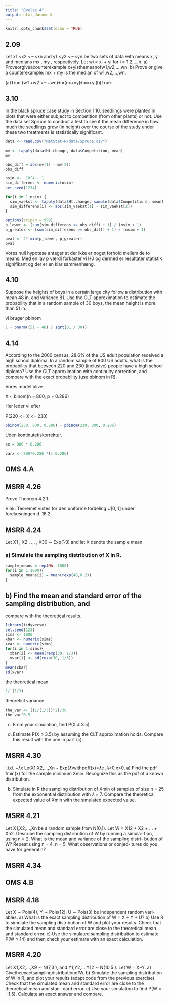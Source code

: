 ```yaml
---
title: "Øvelse 4"
output: html_document
---
```


```r
knitr::opts_chunk$set(echo = TRUE)
```


## 2.09

Let x1 <x2 <···<xn and y1 <y2 <···<yn be two sets of data with means x, y and medians mx , my , respectively. Let wi = xi + yi for i = 1,2,...,n.
a) Proveorgiveacounterexample:x+yisthemeanofw1,w2,...,wn.
b) Prove or give a counterexample: mx + my is the median of w1,w2,...,wn.

(a)True.(w1 +w2 +···+wn)∕n=(nx+ny)∕n=x+y.(b)True.


## 3.10

In the black spruce case study in Section 1.10, seedlings were planted in plots that were either subject to competition (from other plants) or not. Use the data set Spruce to conduct a test to see if the mean difference in how much the seedlings grew (in height) over the course of the study under these two treatments is statistically significant.

```r
data <- read.csv("MatStat-R/data/Spruce.csv")
```

```r
mv <- tapply(data$Ht.change, data$Competition, mean)
mv
```

```r
obs_diff = abs(mv[1] - mv[2])
obs_diff
```

```r
nsim <-  10^4 - 1
sim_differens <- numeric(nsim)
set.seed(1234)

for(i in 1:nsim) {
  sim_vaekst <- tapply(data$Ht.change, sample(data$Competition), mean)
  sim_differens[i] <- abs(sim_vaekst[1] - sim_vaekst[2])
}
```

```r
options(scipen = 999)
p_lower <- (sum(sim_differens <= obs_diff) + 1) / (nsim + 1)
p_greater <- (sum(sim_differens >= obs_diff) + 1) / (nsim + 1)

pval <- 2* min(p_lower, p_greater)
pval
```

Vores null hypotese antager at der ikke er noget forhold mellem de to means.
Med en lav p værdi forkaster vi H0 og dermed er resultater statistik signifikant
og der er en klar sammenhæng.

## 4.10

Suppose the heights of boys in a certain large city follow a distribution with mean 48 in. and variance 81. Use the CLT approximation to estimate the probability that in a random sample of 30 boys, the mean height is more than 51 in.

vi bruger pbinom

```r
1 - pnorm((51 - 48) / sqrt(81 / 30))
```



## 4.14

According to the 2000 census, 28.6% of the US adult population received a high school diploma. In a random sample of 800 US adults, what is the probability that between 220 and 230 (inclusive) people have a high school diploma? Use the CLT approximation with continuity correction, and compare with the exact probability (use pbinom in R).

Vores model blive

X ~ binom(n = 800, p = 0.286)

Her leder vi efter 

P(220 <= X <= 230)

```r
pbinom(230, 800, 0.286) - pbinom(219, 800, 0.286)
```

Uden kontinutetiskorrektur.

```r
ex = 800 * 0.286

varx <- 800*0.286 *(1-0.286)


```

## OMS 4.A

## MSRR 4.26

Prove Theorem 4.2.1.

Vink: Teoremet vistes for den uniforme fordeling U[0, 1] under forelæsningen d. 18.2.



## MSRR 4.24

Let X1 , X2 , ... , X30 ∼ Exp(1∕3) and let X denote the sample mean.

### a) Simulate the sampling distribution of X in R.

```r
sample_means = rep(NA, 1000)
for(i in 1:1000){
  sample_means[i] = mean(rexp(40,0.2))
}
```






## b) Find the mean and standard error of the sampling distribution, and
compare with the theoretical results.

```r
library(tidyverse)
set.seed(123)
sims <- 1000
xbar <- numeric(sims)
xvar <- numeric(sims)
for(i in 1:sims){
  xbar[i] <- mean(rexp(30, 1/3))
  xvar[i] <- sd(rexp(30, 1/3))  
}
mean(xbar)
sd(xvar)
```

the theoretical mean

```r
1/ (1/3)
```

theoreticl variance

```r
the_var <- ((1/(1/3))^2)/30
the_var^0.5
```



c) From your simulation, find P(X ≤ 3.5).



d) Estimate P(X ≤ 3.5) by assuming the CLT approximation holds. Compare this result with the one in part (c).



## MSRR 4.30

i.i.d. −𝜆x LetX1,X2,...,Xn ∼ Exp(𝜆)withpdff(x)=𝜆e ,𝜆>0,x>0.
a) Find the pdf fmin(x) for the sample minimum Xmin. Recognize this as the pdf of a known distribution.

b) Simulate in R the sampling distribution of Xmin of samples of size n = 25 from the exponential distribution with 𝜆 = 7. Compare the theoretical expected value of Xmin with the simulated expected value.


## MSRR 4.21

Let X1,X2,...,Xn be a random sample from N(0,1). Let W = X12 + X2 + ... + Xn2. Describe the sampling distribution of W by running a simula- tion, using n = 2. What is the mean and variance of the sampling distri- bution of W? Repeat using n = 4, n = 5. What observations or conjec- tures do you have for general n?

## MSRR 4.34

## OMS 4.B

## MSRR 4.18


Let X ∼ Pois(4), Y ∼ Pois(12), U ∼ Pois(3) be independent random vari- ables.
a) What is the exact sampling distribution of W = X + Y + U?
b) Use R to simulate the sampling distribution of W and plot your results. Check that the simulated mean and standard error are close to the theoretical mean and standard error.
c) Use the simulated sampling distribution to estimate P(W ≤ 14) and then check your estimate with an exact calculation.

## MSRR 4.20

Let X1,X2,...,X9 ∼ N(7,3 ), and Y1,Y2,...,Y12 ∼ N(10,5 ). Let W =
X−Y.
a) GivetheexactsamplingdistributionofW.
b) Simulate the sampling distribution of W in R, and plot your results
(adapt code from the previous exercise). Check that the simulated mean and standard error are close to the theoretical mean and stan- dard error.
c) Use your simulation to find P(W < −1.5). Calculate an exact answer and compare.